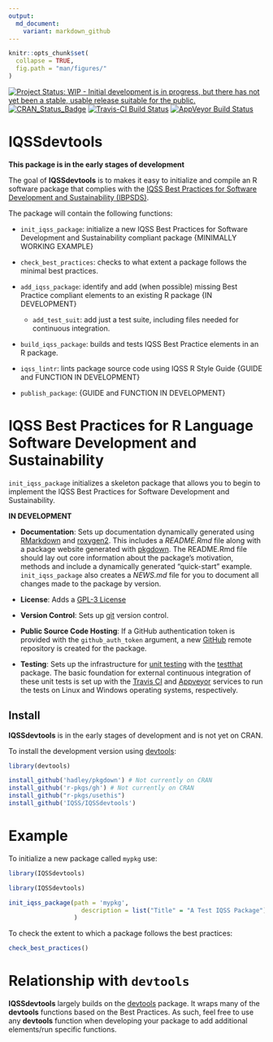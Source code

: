 ```yaml
---
output:
  md_document:
    variant: markdown_github
---
```


<!-- README.md is generated from README.Rmd. Please edit that file -->

```r
knitr::opts_chunk$set(
  collapse = TRUE,
  fig.path = "man/figures/"
)
```

[![Project Status: WIP - Initial development is in progress, but there has not yet been a stable, usable release suitable for the public.](http://www.repostatus.org/badges/latest/wip.svg)](http://www.repostatus.org/#wip)
[![CRAN_Status_Badge](http://www.r-pkg.org/badges/version/IQSSdevtools)](https://cran.r-project.org/package=IQSSdevtools)
[![Travis-CI Build Status](https://travis-ci.org/IQSS/IQSSdevtools.svg?branch=master)](https://travis-ci.org/IQSS/IQSSdevtools)
[![AppVeyor Build Status](https://ci.appveyor.com/api/projects/status/github/IQSS/IQSSdevtools?branch=master&svg=true)](https://ci.appveyor.com/project/IQSS/IQSSdevtools)

# IQSSdevtools

**This package is in the early stages of development**

The goal of **IQSSdevtools** is to makes it easy to initialize and compile an
R software package that complies with the [IQSS Best Practices for Software
Development and Sustainability (IBPSDS)](https://github.com/IQSS/social_science_software_toolkit/blob/master/iqss_sss_best_practices.md).

The package will contain the following functions:

- `init_iqss_package`: initialize a new IQSS Best Practices for Software
Development and Sustainability compliant package {MINIMALLY WORKING EXAMPLE}

- `check_best_practices`: checks to what extent a package follows the minimal
best practices.

- `add_iqss_package`: identify and add (when possible) missing Best
Practice compliant elements to an existing R package {IN DEVELOPMENT}

    - `add_test_suit`: add just a test suite, including files needed for 
continuous integration.

- `build_iqss_package`: builds and tests IQSS Best Practice elements in an R
package.

- `iqss_lintr`: lints package source code using IQSS R Style Guide
{GUIDE and FUNCTION IN DEVELOPMENT}

- `publish_package`: {GUIDE and FUNCTION IN DEVELOPMENT}


# IQSS Best Practices for R Language Software Development and Sustainability

`init_iqss_package` initializes a skeleton package that allows you to begin to
implement the IQSS Best Practices for Software Development and Sustainability.

**IN DEVELOPMENT**

- **Documentation**: Sets up documentation dynamically generated using [RMarkdown](http://rmarkdown.rstudio.com/)
and [roxygen2](https://CRAN.R-project.org/package=roxygen2). This includes a *README.Rmd*
file along with a package website generated with [pkgdown](https://github.com/hadley/pkgdown).
The README.Rmd file should lay out core information about the package's motivation, methods and
include a dynamically generated "quick-start" example. `init_iqss_package` also creates a
*NEWS.md* file for you to document all changes made to the package by version.

- **License**: Adds a [GPL-3 License](https://www.gnu.org/licenses/gpl-3.0.en.html)

- **Version Control**: Sets up [git](https://git-scm.com/) version control.

- **Public Source Code Hosting**: If a GitHub authentication token is provided
with the `github_auth_token` argument, a new [GitHub](https://github.com/) remote repository is created for the package.

- **Testing**: Sets up the infrastructure for [unit testing](https://en.wikipedia.org/wiki/Unit_testing) with the
[testthat](https://CRAN.R-project.org/package=testthat) package. The basic foundation for external
continuous integration of these unit tests is set up with the
[Travis CI](https://travis-ci.org/) and [Appveyor](https://www.appveyor.com/) services
to run the tests on Linux and Windows operating systems, respectively.

## Install

**IQSSdevtools** is in the early stages of development and is not yet on CRAN.

To install the development version using [devtools](https://CRAN.R-project.org/package=devtools):

```r
library(devtools)

install_github('hadley/pkgdown') # Not currently on CRAN
install_github('r-pkgs/gh') # Not currently on CRAN
install_github("r-pkgs/usethis")
install_github('IQSS/IQSSdevtools')
```

# Example

To initialize a new package called `mypkg` use:

```r
library(IQSSdevtools)
```

```r
library(IQSSdevtools)

init_iqss_package(path = 'mypkg',
                    description = list("Title" = "A Test IQSS Package")
                  )
```

To check the extent to which a package follows the best practices:

```r
check_best_practices()
```

# Relationship with `devtools`

**IQSSdevtools** largely builds on the
[devtools](https://CRAN.R-project.org/package=devtools) package. It
wraps many of the **devtools** functions based on the Best Practices. As such,
feel free to use any **devtools** function when developing your package to
add additional elements/run specific functions.
